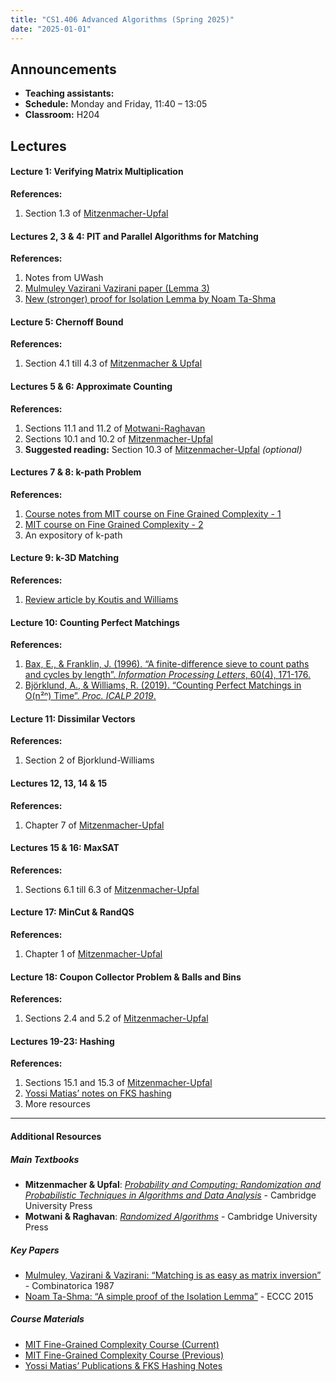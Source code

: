 ```yaml
---
title: "CS1.406 Advanced Algorithms (Spring 2025)"
date: "2025-01-01"
---
```


## Announcements

- **Teaching assistants:** 
- **Schedule:** Monday and Friday, 11:40 -- 13:05
- **Classroom:** H204

## Lectures

#### Lecture 1: Verifying Matrix Multiplication

**References:**

1. Section 1.3 of [Mitzenmacher-Upfal](https://www.cambridge.org/core/books/probability-and-computing/3A5B47DB315FC64B9256C5C8131C5EFA)

#### Lectures 2, 3 & 4: PIT and Parallel Algorithms for Matching

**References:** 

1. Notes from UWash
2. [Mulmuley Vazirani Vazirani paper (Lemma 3)](https://link.springer.com/article/10.1007/BF02579206)
3. [New (stronger) proof for Isolation Lemma by Noam Ta-Shma](https://eccc.weizmann.ac.il/report/2015/080/)

#### Lecture 5: Chernoff Bound

**References:**

1. Section 4.1 till 4.3 of [Mitzenmacher & Upfal](https://www.cambridge.org/core/books/probability-and-computing/3A5B47DB315FC64B9256C5C8131C5EFA)

#### Lectures 5 & 6: Approximate Counting

**References:**

1. Sections 11.1 and 11.2 of [Motwani-Raghavan](https://www.cambridge.org/core/books/randomized-algorithms/6A3E5CD760B0DDBA3794A100EE2843E8)
2. Sections 10.1 and 10.2 of [Mitzenmacher-Upfal](https://www.cambridge.org/core/books/probability-and-computing/3A5B47DB315FC64B9256C5C8131C5EFA)
3. **Suggested reading:** Section 10.3 of [Mitzenmacher-Upfal](https://www.cambridge.org/core/books/probability-and-computing/3A5B47DB315FC64B9256C5C8131C5EFA) *(optional)*

#### Lectures 7 & 8: k-path Problem

**References:**

1. [Course notes from MIT course on Fine Grained Complexity - 1](https://people.csail.mit.edu/virgi/6.1420/)
2. [MIT course on Fine Grained Complexity - 2](https://people.csail.mit.edu/virgi/6.s078/)
3. An expository of k-path

#### Lecture 9: k-3D Matching

**References:**

1. [Review article by Koutis and Williams](https://link.springer.com/chapter/10.1007/978-3-642-02927-1_54)

#### Lecture 10: Counting Perfect Matchings

**References:**

1. [Bax, E., & Franklin, J. (1996). "A finite-difference sieve to count paths and cycles by length". *Information Processing Letters*, 60(4), 171-176.](https://doi.org/10.1016/S0020-0190(96)00155-7)
2. [Björklund, A., & Williams, R. (2019). "Counting Perfect Matchings in O(n²ⁿ) Time". *Proc. ICALP 2019*.](https://drops.dagstuhl.de/storage/00lipics/lipics-vol132-icalp2019/LIPIcs.ICALP.2019.25/LIPIcs.ICALP.2019.25.pdf)

#### Lecture 11: Dissimilar Vectors

**References:**

1. Section 2 of Bjorklund-Williams

#### Lectures 12, 13, 14 & 15

**References:**

1. Chapter 7 of [Mitzenmacher-Upfal](https://www.cambridge.org/core/books/probability-and-computing/3A5B47DB315FC64B9256C5C8131C5EFA)

#### Lectures 15 & 16: MaxSAT

**References:**

1. Sections 6.1 till 6.3 of [Mitzenmacher-Upfal](https://www.cambridge.org/core/books/probability-and-computing/3A5B47DB315FC64B9256C5C8131C5EFA)

#### Lecture 17: MinCut & RandQS

**References:**

1. Chapter 1 of [Mitzenmacher-Upfal](https://www.cambridge.org/core/books/probability-and-computing/3A5B47DB315FC64B9256C5C8131C5EFA)

#### Lecture 18: Coupon Collector Problem & Balls and Bins

**References:**

1. Sections 2.4 and 5.2 of [Mitzenmacher-Upfal](https://www.cambridge.org/core/books/probability-and-computing/3A5B47DB315FC64B9256C5C8131C5EFA)

#### Lectures 19-23: Hashing

**References:**

1. Sections 15.1 and 15.3 of [Mitzenmacher-Upfal](https://www.cambridge.org/core/books/probability-and-computing/3A5B47DB315FC64B9256C5C8131C5EFA)
2. [Yossi Matias' notes on FKS hashing](http://theory.stanford.edu/~matias/papers.html)
3. More resources

---

#### Additional Resources

##### Main Textbooks

- **Mitzenmacher & Upfal**: [*Probability and Computing: Randomization and Probabilistic Techniques in Algorithms and Data Analysis*](https://www.cambridge.org/core/books/probability-and-computing/3A5B47DB315FC64B9256C5C8131C5EFA) - Cambridge University Press
- **Motwani & Raghavan**: [*Randomized Algorithms*](https://www.cambridge.org/core/books/randomized-algorithms/6A3E5CD760B0DDBA3794A100EE2843E8) - Cambridge University Press

##### Key Papers

- [Mulmuley, Vazirani & Vazirani: "Matching is as easy as matrix inversion"](https://link.springer.com/article/10.1007/BF02579206) - Combinatorica 1987
- [Noam Ta-Shma: "A simple proof of the Isolation Lemma"](https://eccc.weizmann.ac.il/report/2015/080/) - ECCC 2015

##### Course Materials

- [MIT Fine-Grained Complexity Course (Current)](https://people.csail.mit.edu/virgi/6.1420/)
- [MIT Fine-Grained Complexity Course (Previous)](https://people.csail.mit.edu/virgi/6.s078/)
- [Yossi Matias' Publications & FKS Hashing Notes](http://theory.stanford.edu/~matias/papers.html)
